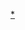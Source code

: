 {{Catnav|頁面分類|人类社会|文化|电视剧|各國電視劇|韓國電視劇|SBS連續劇}}
{{Catnav|頁面分類|...|电视节目|电视剧|各國電視劇|韓國電視劇|SBS連續劇}}
{{Catnav|頁面分類|...|电视|电视节目|韩国电视节目|韓國電視劇| SBS連續劇}}
{{Catnav|頁面分類|...|各國電視|韓國電視|韩国电视节目|韓國電視劇| SBS連續劇}}
{{Catnav|頁面分類|...|电视|各國電視|各國電視劇|韓國電視劇| SBS連續劇}}

{{catmore|SBS週末連續劇}}

[[Category:SBS電視劇|*]]